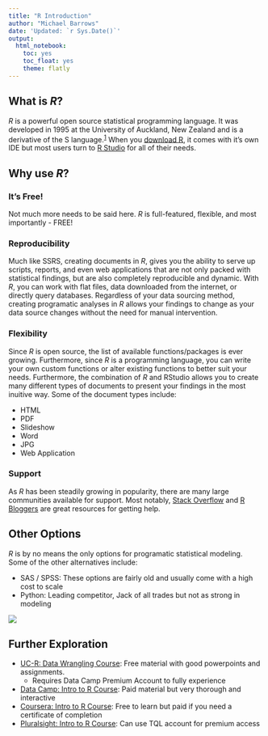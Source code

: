 ```yaml
---
title: "R Introduction"
author: "Michael Barrows"
date: 'Updated: `r Sys.Date()`'
output:
  html_notebook:
    toc: yes
    toc_float: yes
    theme: flatly
---
```


## What is *R*?

*R* is a powerful open source statistical programming language. It was developed in 1995 at the University of Auckland, New Zealand and is a derivative of the S language.<sup>[1](https://www.r-project.org/about.html)</sup> When you [download R](https://cran.r-project.org/bin/windows/base/R-3.5.1-win.exe), it comes with it's own IDE but most users turn to [R Studio](https://www.rstudio.com/) for all of their needs. 

## Why use *R*?

### It's Free! 

Not much more needs to be said here. *R* is full-featured, flexible, and most importantly - FREE!

### Reproducibility

Much like SSRS, creating documents in *R*, gives you the ability to serve up scripts, reports, and even web applications that are not only packed with statistical findings, but are also completely reproducible and dynamic. With *R*, you can work with flat files, data downloaded from the internet, or directly query databases. Regardless of your data sourcing method, creating programatic analyses in *R* allows your findings to change as your data source changes without the need for manual intervention. 

### Flexibility

Since *R* is open source, the list of available functions/packages is ever growing. Furthermore, since *R* is a programming language, you can write your own custom functions or alter existing functions to better suit your needs. Furthermore, the combination of *R* and RStudio allows you to create many different types of documents to present your findings in the most inuitive way. Some of the document types include:

* HTML
* PDF
* Slideshow
* Word
* JPG
* Web Application

### Support

As *R* has been steadily growing in popularity, there are many large communities available for support. Most notably, [Stack Overflow](https://stackoverflow.com/questions/tagged/r?sort=frequent&pageSize=15) and [R Bloggers](https://www.r-bloggers.com/) are great resources for getting help.

## Other Options

*R* is by no means the only options for programatic statistical modeling. Some of the other alternatives include:

* SAS / SPSS: These options are fairly old and usually come with a high cost to scale
* Python: Leading competitor, Jack of all trades but not as strong in modeling

![](../Images/SoftwareComparison.png)

## Further Exploration

* [UC-R: Data Wrangling Course](http://uc-r.github.io/data_wrangling): Free material with good powerpoints and assignments.
    - Requires Data Camp Premium Account to fully experience
* [Data Camp: Intro to R Course](https://www.datacamp.com/courses/free-introduction-to-r?utm_source=adwords_ppc&utm_campaignid=805200711&utm_adgroupid=39268379982&utm_device=c&utm_keyword=datacamp&utm_matchtype=e&utm_network=g&utm_adpostion=1t1&utm_creative=230953641482&utm_targetid=aud-299261629574:kwd-297372810188&utm_loc_interest_ms=&utm_loc_physical_ms=9015734&gclid=EAIaIQobChMI9uuAuOyo3AIV3ISzCh0R1wXdEAAYASABEgLR-_D_BwE): Paid material but very thorough and interactive
* [Coursera: Intro to R Course](https://www.coursera.org/learn/r-programming): Free to learn but paid if you need a certificate of completion
* [Pluralsight: Intro to R Course](https://app.pluralsight.com/library/courses/r-programming-fundamentals/table-of-contents): Can use TQL account for premium access
